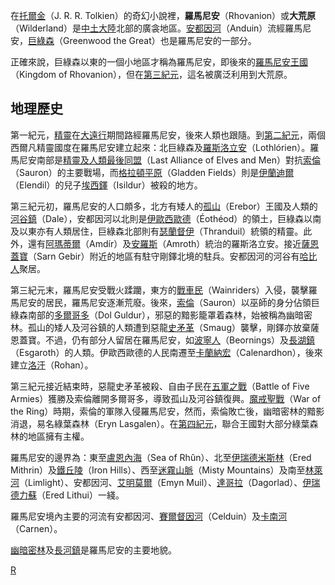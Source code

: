 在[[托爾金|托爾金]]（J. R. R. Tolkien）的奇幻小說裡，'''羅馬尼安'''（Rhovanion）或'''大荒原'''（Wilderland）是[[中土大陸|中土大陸]]北部的廣衾地區。[[安都因河|安都因河]]（Anduin）流經羅馬尼安，[[幽暗密林|巨綠森]]（Greenwood the Great）也是羅馬尼安的一部分。

正確來說，巨綠森以東的一個小地區才稱為羅馬尼安，即後來的[[羅馬尼安王國|羅馬尼安王國]]（Kingdom of Rhovanion），但在[[第三紀元|第三紀元]]，這名被廣泛利用到大荒原。

== 地理歷史 ==
第一紀元，[[精靈|精靈]]在[[大遠行|大遠行]]期間路經羅馬尼安，後來人類也跟隨。到[[第二紀元|第二紀元]]，兩個西爾凡精靈國度在羅馬尼安建立起來：北巨綠森及[[羅斯洛立安|羅斯洛立安]]（Lothlórien）。羅馬尼安南部是[[精靈及人類最後同盟|精靈及人類最後同盟]]（Last Alliance of Elves and Men）對抗[[索倫|索倫]]（Sauron）的主要戰場，而[[格拉頓平原|格拉頓平原]]（Gladden Fields）則是[[伊蘭迪爾|伊蘭迪爾]]（Elendil）的兒子[[埃西鐸|埃西鐸]]（Isildur）被殺的地方。

第三紀元初，羅馬尼安的人口頗多，北方有矮人的[[孤山|孤山]]（Erebor）王國及人類的[[河谷鎮|河谷鎮]]（Dale），安都因河以北則是[[伊歐西歐德|伊歐西歐德]]（Éothéod）的領土，巨綠森以南及以東亦有人類居住，巨綠森北部則有[[瑟蘭督伊|瑟蘭督伊]]（Thranduil）統領的精靈。此外，還有[[阿瑪蒂爾|阿瑪蒂爾]]（Amdír）及[[安羅斯|安羅斯]]（Amroth）統治的羅斯洛立安。接近[[薩恩蓋寶|薩恩蓋寶]]（Sarn Gebir）附近的地區有駐守剛鐸北境的駐兵。安都因河的河谷有[[哈比人|哈比人]]聚居。

第三紀元末，羅馬尼安受戰火蹂躪，東方的[[戰車民|戰車民]]（Wainriders）入侵，襲擊羅馬尼安的居民，羅馬尼安逐漸荒廢。後來，[[索倫|索倫]]（Sauron）以巫師的身分佔領巨綠森南部的[[多爾哥多|多爾哥多]]（Dol Guldur），邪惡的黯影籠罩着森林，始被稱為幽暗密林。孤山的矮人及河谷鎮的人類遭到惡龍[[史矛革|史矛革]]（Smaug）襲擊，剛鐸亦放棄薩恩蓋寶。不過，仍有部分人留居在羅馬尼安，如[[波寧人|波寧人]]（Beornings）及[[長湖鎮|長湖鎮]]（Esgaroth）的人類。伊歐西歐德的人民南遷至[[卡蘭納宏|卡蘭納宏]]（Calenardhon），後來建立[[洛汗|洛汗]]（Rohan）。

第三紀元接近結束時，惡龍史矛革被殺、自由子民在[[五軍之戰|五軍之戰]]（Battle of Five Armies）獲勝及索倫離開多爾哥多，導致孤山及河谷鎮復興。[[魔戒聖戰|魔戒聖戰]]（War of the Ring）時期，索倫的軍隊入侵羅馬尼安，然而，索倫敗亡後，幽暗密林的黯影消退，易名綠葉森林（Eryn Lasgalen）。在[[第四紀元|第四紀元]]，聯合王國對大部分綠葉森林的地區擁有主權。

羅馬尼安的邊界為：東至[[盧恩內海|盧恩內海]]（Sea of Rhûn）、北至[[伊瑞德米斯林|伊瑞德米斯林]]（Ered Mithrin）及[[鐵丘陵|鐵丘陵]]（Iron Hills）、西至[[迷霧山脈|迷霧山脈]]（Misty Mountains）及南至[[林萊河|林萊河]]（Limlight）、安都因河、[[艾明莫爾|艾明莫爾]]（Emyn Muil）、[[達哥拉|達哥拉]]（Dagorlad）、[[伊瑞德力蘇|伊瑞德力蘇]]（Ered Lithui）一綫。

羅馬尼安境內主要的河流有安都因河、[[賽爾督因河|賽爾督因河]]（Celduin）及[[卡南河|卡南河]]（Carnen）。

[[幽暗密林|幽暗密林]]及[[長河鎮|長河鎮]]是羅馬尼安的主要地貌。

[[Category:中土大陸的地理|R]]